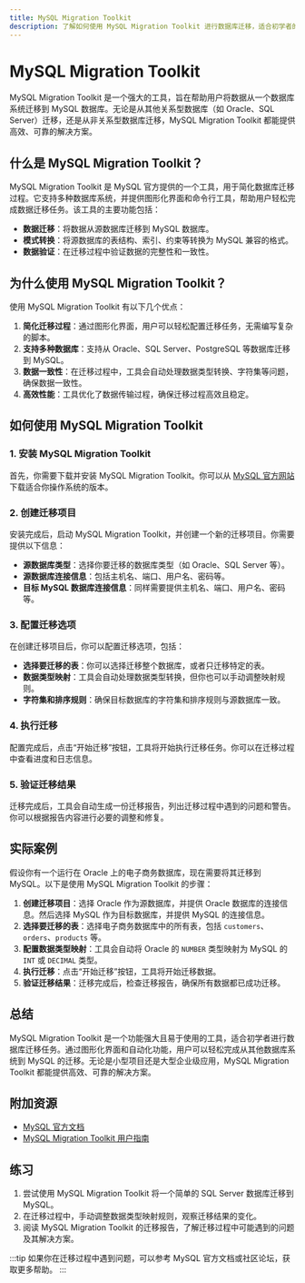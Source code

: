 ```yaml
---
title: MySQL Migration Toolkit
description: 了解如何使用 MySQL Migration Toolkit 进行数据库迁移，适合初学者的全面指南。
---
```


# MySQL Migration Toolkit

MySQL Migration Toolkit 是一个强大的工具，旨在帮助用户将数据从一个数据库系统迁移到 MySQL 数据库。无论是从其他关系型数据库（如 Oracle、SQL Server）迁移，还是从非关系型数据库迁移，MySQL Migration Toolkit 都能提供高效、可靠的解决方案。

## 什么是 MySQL Migration Toolkit？

MySQL Migration Toolkit 是 MySQL 官方提供的一个工具，用于简化数据库迁移过程。它支持多种数据库系统，并提供图形化界面和命令行工具，帮助用户轻松完成数据迁移任务。该工具的主要功能包括：

- **数据迁移**：将数据从源数据库迁移到 MySQL 数据库。
- **模式转换**：将源数据库的表结构、索引、约束等转换为 MySQL 兼容的格式。
- **数据验证**：在迁移过程中验证数据的完整性和一致性。

## 为什么使用 MySQL Migration Toolkit？

使用 MySQL Migration Toolkit 有以下几个优点：

1. **简化迁移过程**：通过图形化界面，用户可以轻松配置迁移任务，无需编写复杂的脚本。
2. **支持多种数据库**：支持从 Oracle、SQL Server、PostgreSQL 等数据库迁移到 MySQL。
3. **数据一致性**：在迁移过程中，工具会自动处理数据类型转换、字符集等问题，确保数据一致性。
4. **高效性能**：工具优化了数据传输过程，确保迁移过程高效且稳定。

## 如何使用 MySQL Migration Toolkit

### 1. 安装 MySQL Migration Toolkit

首先，你需要下载并安装 MySQL Migration Toolkit。你可以从 [MySQL 官方网站](https://dev.mysql.com/downloads/) 下载适合你操作系统的版本。

### 2. 创建迁移项目

安装完成后，启动 MySQL Migration Toolkit，并创建一个新的迁移项目。你需要提供以下信息：

- **源数据库类型**：选择你要迁移的数据库类型（如 Oracle、SQL Server 等）。
- **源数据库连接信息**：包括主机名、端口、用户名、密码等。
- **目标 MySQL 数据库连接信息**：同样需要提供主机名、端口、用户名、密码等。

### 3. 配置迁移选项

在创建迁移项目后，你可以配置迁移选项，包括：

- **选择要迁移的表**：你可以选择迁移整个数据库，或者只迁移特定的表。
- **数据类型映射**：工具会自动处理数据类型转换，但你也可以手动调整映射规则。
- **字符集和排序规则**：确保目标数据库的字符集和排序规则与源数据库一致。

### 4. 执行迁移

配置完成后，点击“开始迁移”按钮，工具将开始执行迁移任务。你可以在迁移过程中查看进度和日志信息。

### 5. 验证迁移结果

迁移完成后，工具会自动生成一份迁移报告，列出迁移过程中遇到的问题和警告。你可以根据报告内容进行必要的调整和修复。

## 实际案例

假设你有一个运行在 Oracle 上的电子商务数据库，现在需要将其迁移到 MySQL。以下是使用 MySQL Migration Toolkit 的步骤：

1. **创建迁移项目**：选择 Oracle 作为源数据库，并提供 Oracle 数据库的连接信息。然后选择 MySQL 作为目标数据库，并提供 MySQL 的连接信息。
2. **选择要迁移的表**：选择电子商务数据库中的所有表，包括 `customers`、`orders`、`products` 等。
3. **配置数据类型映射**：工具会自动将 Oracle 的 `NUMBER` 类型映射为 MySQL 的 `INT` 或 `DECIMAL` 类型。
4. **执行迁移**：点击“开始迁移”按钮，工具将开始迁移数据。
5. **验证迁移结果**：迁移完成后，检查迁移报告，确保所有数据都已成功迁移。

## 总结

MySQL Migration Toolkit 是一个功能强大且易于使用的工具，适合初学者进行数据库迁移任务。通过图形化界面和自动化功能，用户可以轻松完成从其他数据库系统到 MySQL 的迁移。无论是小型项目还是大型企业级应用，MySQL Migration Toolkit 都能提供高效、可靠的解决方案。

## 附加资源

- [MySQL 官方文档](https://dev.mysql.com/doc/)
- [MySQL Migration Toolkit 用户指南](https://dev.mysql.com/doc/migration-toolkit/en/)

## 练习

1. 尝试使用 MySQL Migration Toolkit 将一个简单的 SQL Server 数据库迁移到 MySQL。
2. 在迁移过程中，手动调整数据类型映射规则，观察迁移结果的变化。
3. 阅读 MySQL Migration Toolkit 的迁移报告，了解迁移过程中可能遇到的问题及其解决方案。

:::tip
如果你在迁移过程中遇到问题，可以参考 MySQL 官方文档或社区论坛，获取更多帮助。
:::